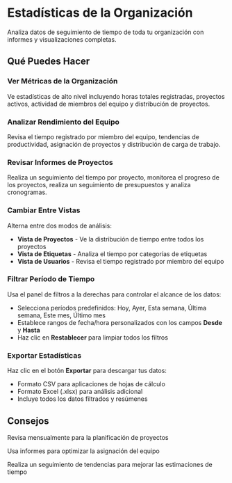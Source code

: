# Estadísticas de la Organización

Analiza datos de seguimiento de tiempo de toda tu organización con informes y visualizaciones completas.

## Qué Puedes Hacer

### Ver Métricas de la Organización
Ve estadísticas de alto nivel incluyendo horas totales registradas, proyectos activos, actividad de miembros del equipo y distribución de proyectos.

### Analizar Rendimiento del Equipo
Revisa el tiempo registrado por miembro del equipo, tendencias de productividad, asignación de proyectos y distribución de carga de trabajo.

### Revisar Informes de Proyectos
Realiza un seguimiento del tiempo por proyecto, monitorea el progreso de los proyectos, realiza un seguimiento de presupuestos y analiza cronogramas.

### Cambiar Entre Vistas
Alterna entre dos modos de análisis:
- **Vista de Proyectos** - Ve la distribución de tiempo entre todos los proyectos
- **Vista de Etiquetas** - Analiza el tiempo por categorías de etiquetas
- **Vista de Usuarios** - Revisa el tiempo registrado por miembro del equipo

### Filtrar Período de Tiempo
Usa el panel de filtros a la derechas para controlar el alcance de los datos:
- Selecciona períodos predefinidos: Hoy, Ayer, Esta semana, Última semana, Este mes, Último mes
- Establece rangos de fecha/hora personalizados con los campos **Desde** y **Hasta**
- Haz clic en **Restablecer** para limpiar todos los filtros

### Exportar Estadísticas
Haz clic en el botón **Exportar** para descargar tus datos:
- Formato CSV para aplicaciones de hojas de cálculo
- Formato Excel (.xlsx) para análisis adicional
- Incluye todos los datos filtrados y resúmenes

## Consejos

<Tip>Revisa mensualmente para la planificación de proyectos</Tip>

<Tip>Usa informes para optimizar la asignación del equipo</Tip>

<Tip>Realiza un seguimiento de tendencias para mejorar las estimaciones de tiempo</Tip>
